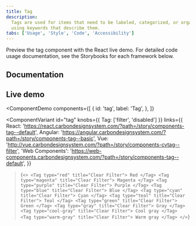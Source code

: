 ```yaml
---
title: Tag
description:
  Tags are used for items that need to be labeled, categorized, or organized
  using keywords that describe them.
tabs: ['Usage', 'Style', 'Code', 'Accessibility']
---
```


<PageDescription>

Preview the tag component with the React live demo. For detailed code usage
documentation, see the Storybooks for each framework below.

</PageDescription>

## Documentation

<Row className="resource-card-group">
<Column colLg={4} colMd={4} noGutterSm>
  <ResourceCard
    subTitle="React"
    href="https://react.carbondesignsystem.com/?path=/story/components-tag--default"
    >

<MdxIcon name="react" />

  </ResourceCard>
</Column>
<Column colLg={4} colMd={4} noGutterSm>
  <ResourceCard
      subTitle="Angular (Community)"
      href="https://angular.carbondesignsystem.com/?path=/story/components-tag--basic"
      >

<MdxIcon name="angular" />

  </ResourceCard>
</Column>
<Column colLg={4} colMd={4} noGutterSm>
  <ResourceCard
      subTitle="Vue (Community)"
      href="http://vue.carbondesignsystem.com/?path=/story/components-cvtag--default"
      >

<MdxIcon name="vue" />

  </ResourceCard>
</Column>
<Column colLg={4} colMd={4} noGutterSm>
  <ResourceCard
      subTitle="Web Components (Community)"
      href="https://web-components.carbondesignsystem.com/?path=/story/components-tag--default"
      >

<MdxIcon name="webcomponents" />

  </ResourceCard>
</Column>
</Row>

## Live demo

<!-- prettier-ignore-start -->
<ComponentDemo
  components={[
    {
      id: 'tag',
      label: 'Tag',
    },
  ]}
>
  <ComponentVariant
    id="tag"
    knobs={{ Tag: ['filter', 'disabled'] }}
    links={{
      React:
        'https://react.carbondesignsystem.com/?path=/story/components-tag--default',
      Angular:
        'https://angular.carbondesignsystem.com/?path=/story/components-tag--basic',
      Vue: 'http://vue.carbondesignsystem.com/?path=/story/components-cvtag--filter',
      'Web Components':
        'https://web-components.carbondesignsystem.com/?path=/story/components-tag--default',
    }}
  >{`
  <>
<Tag type="red" title="Clear Filter"> Red </Tag>
<Tag type="magenta" title="Clear Filter"> Magenta </Tag>
<Tag type="purple" title="Clear Filter"> Purple </Tag>
<Tag type="blue" title="Clear Filter"> Blue </Tag>
<Tag type="cyan" title="Clear Filter"> Cyan </Tag>
<Tag type="teal" title="Clear Filter"> Teal </Tag>
<Tag type="green" title="Clear Filter"> Green </Tag>
<Tag type="gray" title="Clear Filter"> Gray </Tag>
<Tag type="cool-gray" title="Clear Filter"> Cool gray </Tag>
<Tag type="warm-gray" title="Clear Filter"> Warm gray </Tag>
</>
  `}</ComponentVariant>
</ComponentDemo>
<!-- prettier-ignore-end -->
